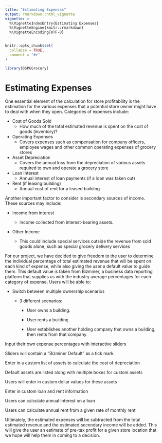 ```yaml
---
title: "Estimating Expenses"
output: rmarkdown::html_vignette
vignette: >
  %\VignetteIndexEntry{Estimating Expenses}
  %\VignetteEngine{knitr::rmarkdown}
  %\VignetteEncoding{UTF-8}
---
```


```r
knitr::opts_chunk$set(
  collapse = TRUE,
  comment = "#>"
)
```

```r
library(DSPGGrocery)
```

# Estimating Expenses

One essential element of the calculation for store profitability is the estimation for the various expenses that a potential store owner might have to deal with when they open. Categories of expenses include:

-   Cost of Goods Sold
    -   How much of the total estimated revenue is spent on the cost of goods (inventory)?
-   Operating Expenses
    -   Covers expenses such as compensation for company officers, employee wages and other common operating expenses of grocery stores
-   Asset Depreciation
    -   Covers the annual loss from the depreciation of various assets required to own and operate a grocery store
-   Loan Interest
    -   Annual interest of loan payments (if a loan was taken out)
-   Rent (if leasing building)
    -   Annual cost of rent for a leased building

Another important factor to consider is secondary sources of income. These sources may include:

-   Income from interest

    -   Income collected from interest-bearing assets.

-   Other Income

    -   This could include special services outside the revenue from sold goods alone, such as special grocery delivery services

For our project, we have decided to give freedom to the user to determine the individual percentage of total estimated revenue that will be spent on each kind of expense, while also giving the user a default value to guide them. This default value is taken from Bizminer, a business data reporting platform that supplies us with the industry average percentages for each category of expense. Users will be able to:

-   Switch between multiple ownership scenarios

    -   3 different scenarios:

        -   User owns a building.

        -   User rents a building.

        -   User establishes another holding company that owns a building, then rents from that company.

Input their own expense percentages with interactive sliders

Sliders will contain a "Bizminer Default" as a tick mark

Enter in a custom list of assets to calculate the cost of depreciation

Default assets are listed along with multiple boxes for custom assets

Users will enter in custom dollar values for these assets

Enter in custom loan and rent information

Users can calculate annual interest on a loan

Users can calculate annual rent from a given rate of monthly rent

Ultimately, the estimated expenses will be subtracted from the total estimated revenue and the estimated secondary income will be added. This will give the user an estimate of pre-tax profit for a given store location that we hope will help them in coming to a decision.
